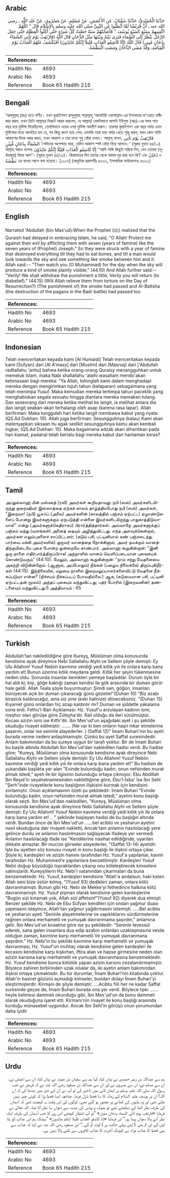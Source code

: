 ## Arabic


<div dir="rtl" lang="ar" style={{fontSize:'larger',backgroundColor:'#f8f9fa',padding:20}}>
حَدَّثَنَا الْحُمَيْدِيُّ، حَدَّثَنَا سُفْيَانُ، عَنِ الأَعْمَشِ، عَنْ مُسْلِمٍ، عَنْ مَسْرُوقٍ، عَنْ عَبْدِ اللَّهِ ـ رضى الله عنه ـ أَنَّ قُرَيْشًا لَمَّا أَبْطَئُوا عَنِ النَّبِيِّ صلى الله عليه وسلم بِالإِسْلاَمِ قَالَ ‏"‏ اللَّهُمَّ اكْفِنِيهِمْ بِسَبْعٍ كَسَبْعِ يُوسُفَ ‏"‏ فَأَصَابَتْهُمْ سَنَةٌ حَصَّتْ كُلَّ شَىْءٍ حَتَّى أَكَلُوا الْعِظَامَ حَتَّى جَعَلَ الرَّجُلُ يَنْظُرُ إِلَى السَّمَاءِ فَيَرَى بَيْنَهُ وَبَيْنَهَا مِثْلَ الدُّخَانِ قَالَ اللَّهُ ‏(‏فَارْتَقِبْ يَوْمَ تَأْتِي السَّمَاءُ بِدُخَانٍ مُبِينٍ‏)‏ قَالَ اللَّهُ ‏(‏إِنَّا كَاشِفُو الْعَذَابِ قَلِيلاً إِنَّكُمْ عَائِدُونَ‏)‏ أَفَيُكْشَفُ عَنْهُمُ الْعَذَابُ يَوْمَ الْقِيَامَةِ، وَقَدْ مَضَى الدُّخَانُ وَمَضَتِ الْبَطْشَةُ‏.‏
</div>
<div style={{backgroundColor:'#f8f9fa',padding:20, marginBottom: 10}}><table> <thead> <tr> <th>References:</th> <th></th> </tr> </thead> <tbody><tr><td>Hadith No</td><td>4693</td></tr><tr><td>Arabic No</td><td>4693</td></tr><tr><td>Reference</td><td>Book 65 Hadith 215</td></tr></tbody></table></div>

## Bengali


<div dir="ltr" lang="bn" style={{fontSize:'larger',backgroundColor:'#f8f9fa',padding:20}}>
‘আবদুল্লাহ্ (রাঃ) হতে বর্ণিত। যখন কুরাইশগণ রাসূলুল্লাহ্ সাল্লাল্লাহু ‘আলাইহি ওয়াসাল্লাম-এর ইসলামের দা’ওয়াত অস্বীকার করল, তখন তিনি আল্লাহর নিকটে আরয করলেন, হে আল্লাহ্! যেমনিভাবে আপনি ইউসুফ (আঃ)-এর সময় সাত বছর ধরে দুর্ভিক্ষ দিয়েছিলেন, তেমনিভাবে ওদের ওপর দুর্ভিক্ষ অবতীর্ণ করুন। তারপর কুরাইশগণ এক বছর পর্যন্ত এমন দুর্ভিক্ষের মধ্যে আপতিত হল যে, সব কিছু ধ্বংস হয়ে গেল; এমনকি তারা হাড় পর্যন্ত খেতে শুরু করল; যখন কোন ব্যক্তি আকাশের দিকে নজর করত, তখন আকাশ ও তার মধ্যে শুধু ধোঁয়া দেখত। আল্লাহ্ বলেন, فَارْتَقِبْ يَوْمَ تَأْتِي السَّمَآءُ بِدُخَانٍ مُّبِيْنٍ ‘সেদিনের অপেক্ষায় থাক, যেদিন আকাশ স্পষ্ট ধোঁয়া নিয়ে আসবে।’ (সূরাহ দুখান ৪৪/১০) আল্লাহ্ আরও বলেনঃ إِنَّا كَاشِفُو الْعَذَابِ قَلِيْلًا إِنَّكُمْ عَائِدُوْنَ ‘‘আমি শাস্তি কিছুটা সরিয়ে নিব, যেন তোমরা (পূর্বাবস্থায়) ফিরে আস’’- (সূরাহ দুখান ৪৪/১৫)। কিয়ামতের দিন তাদের থেকে আযাব দূর করা হবে কি? এবং دُخَانُ ও بَطْشَةُ এর ব্যাখ্যা আগে বলা হয়েছে। [১০০৭] (আধুনিক প্রকাশনীঃ ৪৩৩২, ইসলামিক ফাউন্ডেশনঃ ৪৩৩২)
</div>
<div style={{backgroundColor:'#f8f9fa',padding:20, marginBottom: 10}}><table> <thead> <tr> <th>References:</th> <th></th> </tr> </thead> <tbody><tr><td>Hadith No</td><td>4693</td></tr><tr><td>Arabic No</td><td>4693</td></tr><tr><td>Reference</td><td>Book 65 Hadith 215</td></tr></tbody></table></div>

## English


<div dir="ltr" lang="en" style={{fontSize:'larger',backgroundColor:'#f8f9fa',padding:20}}>
Narrated 'Abdullah (bin Mas'ud):When the Prophet (ﷺ) realized that the Quraish had delayed in embracing Islam, he said, "O Allah! Protect me against their evil by afflicting them with seven (years of famine) like the seven years of (Prophet) Joseph." So they were struck with a year of famine that destroyed everything till they had to eat bones, and till a man would look towards the sky and see something like smoke between him and it. Allah said:-- "Then watch you (O Muhammad) for the day when the sky will produce a kind of smoke plainly visible." (44.10) And Allah further said:-- "Verily! We shall withdraw the punishment a little, Verily you will return (to disbelief)." (44.15) (Will Allah relieve them from torture on the Day of Resurrection?) (The punishment of) the smoke had passed and Al-Baltsha (the destruction of the pagans in the Badr battle) had passed too
</div>
<div style={{backgroundColor:'#f8f9fa',padding:20, marginBottom: 10}}><table> <thead> <tr> <th>References:</th> <th></th> </tr> </thead> <tbody><tr><td>Hadith No</td><td>4693</td></tr><tr><td>Arabic No</td><td>4693</td></tr><tr><td>Reference</td><td>Book 65 Hadith 215</td></tr></tbody></table></div>

## Indonesian


<div dir="ltr" lang="id" style={{fontSize:'larger',backgroundColor:'#f8f9fa',padding:20}}>
Telah menceritakan kepada kami [Al Humaidi] Telah menceritakan kepada kami [Sufyan] dari [Al A'masy] dari [Muslim] dari [Masruq] dari ['Abdullah radliallahu 'anhu] bahwa ketika orang-orang Quraisy menangguhkan untuk memeluk Islam, maka Nabi shallallahu 'alaihi wasallam mendo'akan kebinasaan bagi mereka: "Ya Allah, tolonglah kami dalam menghadapi mereka dengan mengirimkan tujuh tahun (kelaparan) sebagaimana yang telah menimpa Yusuf. Maka kemudian mereka tertimpa tahun paceklik yang menghabiskan segala sesuatu hingga diantara mereka memakan tulang. Dan seseorang dari mereka ketika melihat ke langit, ia melihat antara dia dan langit seakan-akan terhalangi oleh asap (karena rasa lapar). Allah berfirman: Maka tunggulah hari ketika langit membawa kabut yang nyata. (QS.Ad Dukhan: 10). Allah juga berfirman: Sesungguhnya (kalau) Kami akan melenyapkan siksaan itu agak sedikit sesungguhnya kamu akan kembali ingkar, (QS.Ad Dukhan: 15). Maka bagaimana adzab akan dihentikan pada hari kiamat, padahal telah berlalu bagi mereka kabut dan hantaman keras?
</div>
<div style={{backgroundColor:'#f8f9fa',padding:20, marginBottom: 10}}><table> <thead> <tr> <th>References:</th> <th></th> </tr> </thead> <tbody><tr><td>Hadith No</td><td>4693</td></tr><tr><td>Arabic No</td><td>4693</td></tr><tr><td>Reference</td><td>Book 65 Hadith 215</td></tr></tbody></table></div>

## Tamil


<div dir="ltr" lang="ta" style={{fontSize:'larger',backgroundColor:'#f8f9fa',padding:20}}>
அப்துல்லாஹ் பின் மஸ்ஊத் (ரலி) அவர்கள் கூறியதாவது: நபி (ஸல்) அவர்களிடமிருந்து குறைஷியர் இஸ்லாத்தை ஏற்கக் காலம் தாழ்த்தியபோது நபி (ஸல்) அவர்கள், “இறைவா! (நபி) யூசுஃப் (அலை) அவர்களின் (காலத்தில் பஞ்சம் ஏற்பட்ட) ஏழாண்டுகளைப் போன்று இவர்களுக்கும் ஏற்படுத்தி என்னை இவர்களிடமிருந்து பாதுகாத்திடுவாயாக!” என்று (அவர்களுக்கெதிராகப்) பிரார்த்தித்தார்கள். அவ்வாறே அவர்களுக்குப் பஞ்சம் வந்து (வளங்கள்) அனைத் தையும் அழித்துவிட்டது. எந்த அளவுக்கென்றால், அவர்கள் எலும்புகளைச் சாப்பிட்டனர்; (கடும் பசி, பட்டினியால் கண் பஞ்சடைந்து பார்வை மங்கி அவர்களில்) ஒருவர் வானத்தை நோக்கினால், அவர் தமக்கும் வானத்திற்குமிடையே புகை போன்ற ஒன்றையே காண்பார். அல்லாஹ் கூறுகின்றான்: “இனி ஒரு நாளை எதிர்பார்த்திருப்பீராக! அந்நாளில் வானம் வெளிப்படையான புகையைக் கொண்டுவரும்” (44:10). மேலும், அல்லாஹ் கூறுகின்றான்: “நாம் சற்று வேதனையை அகற்றி விடுகின்றோம். (ஆனால், அப்போதும்) நீங்கள் (பழைய நிலைக்கே) திரும்புகிறீர்கள் (44:15). இந்நிலையில், மறுமை நாளில் இறைமறுப்பாளர்களைவிட்டு வேதனை நீக்கப்படுமா என்ன? (நிச்சயம் நீக்கப்படப் போவதில்லை.) ஆக, (கடுமையான பசி, பட்டினி ஏற்பட்டதன் மூலம்) அந்தப் புகையும் வந்துவிட்டது; பத்ர் போரில் (இறைவனின்) தண்டனையும் வந்துவிட்டது.5 அத்தியாயம் : 65
</div>
<div style={{backgroundColor:'#f8f9fa',padding:20, marginBottom: 10}}><table> <thead> <tr> <th>References:</th> <th></th> </tr> </thead> <tbody><tr><td>Hadith No</td><td>4693</td></tr><tr><td>Arabic No</td><td>4693</td></tr><tr><td>Reference</td><td>Book 65 Hadith 215</td></tr></tbody></table></div>

## Turkish


<div dir="ltr" lang="tr" style={{fontSize:'larger',backgroundColor:'#f8f9fa',padding:20}}>
Abdullah'tan nakledildiğine göre Kureyş, Müslüman olma konusunda kendisine ayak direyince Nebi Sallallahu Alyhi ve Sellem şöyle demişti: Ey Ulu Allahım! Yusuf Nebiin kavmine verdiği yedi kıtlık yılı ile onlara karşı bana yardım et! Bunun üzerine kıtlık meydana geldi. Kıtlık her şeyin tükenmesine neden oldu. Sonunda insanlar kemikleri yemeye başladılar. Durum öyle bir hal aldı ki; kişi, göğe baktığı zaman kendisi ile gök arasında bir duman görür hale geldi. Allah Teala şöyle buyurmuştur: Şimdi sen, göğün, insanları bürüyecek açık bir duman çıkaracağı günü gözetle!"(Duhan 10) "Biz azabı birazcık kaldıracağız, ama siz yine (eski halinize) döneceksiniz. "(Duhan 15) Kıyamet günü onlardan hiç azap kaldırılır mı? Duman ve şiddetle yakalama sona erdi. Fethu'l-Bari Açıklaması: Hz. Yusuf'u arzulayan kadının ismi, meşhur olan görüşe göre Züleyha'dır. Rail olduğu da ileri sürülmüştür. Kocası azizin ismi ise Kıtfir'dir. İbn Mes'ud'un aşağıdaki ayet i şu şekilde okuduğu rivayet edilmiştir: ....... (Ne var ki ben onların haşri inkar etmelerine şaşarım, onlar ise seninle alayederler. ) (Saffat 12)" İmam Buhari'nin bu ayeti burada verme nedeni anlaşılmamıştır. Çünkü bu ayet Saffat suresindedir. Anlam bakımından da bu sureye uygun bir tarafı yoktur. Bir de İmam Buhari bu başlık altında Abdullah İbn Mes'ud'dan nakledilen hadisi verdi. Bu hadise göre; "Kureyş, Müslüman olma konusunda kendisine ayak direyince Nebi Sallallahu Alyhi ve Sellem şöyle demişti: Ey Ulu Allahım! Yusuf Nebiin kavmine verdiği yedi kıtlık yılı ile onlara karşı bana yardım et!" Bu hadisin de yukarıdaki başlıkta yer alan "Evinde bulunduğu kadın, onun nefsinden murat almak istedi," ayeti ile bir ilgisinin bulunduğu ortaya çıkmıyor. Ebu Abdillah İbn Reşıd'in seyahatnamesinden naklettiğime göre, Ebu'l-İsba' İsa İbn Sehl "Şerh"inde rivayetlerle konu başlığının ilişkisini kurmak için kendisini zorlamıştır. Onun açıklamasının özeti şu şekildedir: İmam Buhari "Evinde bulunduğu kadın, onun nefsinden murat almak istedi," ayetini konu başlığı olarak seçti. İbn Mes'ud'dan nakledilen, "Kureyş, Müslüman olma konusunda kendisine ayak direyince Nebi Sallallahu Alyhi ve Sellem şöyle demişti: Ey Ulu Allahım! Yusuf Nebiin kavmine verdiği yedi kıtlık yılı ile onlara karşı bana yardım et! .. " şeklinde başlayan hadisi de bu başlığın altında verdi. Bundan önce de İbn Mes'ud'un ......bel acibtü ve yesharun ayetini nasıl okuduğuna dair rivayeti naklettL Ancak'tam anlamın hasılolacağı yere gelince durdu ve anlamın hasılolmasını sağlayacak ifadeye yer vermedi. Anlamın hasılolacağı ifade ise "Kendilerine nasihat edildiğinde, uyarıları dikkate almazlar. Bir mucize görseler alayederler, "(Saffat 13-14) ayetidir. İşte bu ayetten söz konusu rivayet in konu başlığı ile ilişkisi ortaya çıkar. Şöyle ki; kardeşleri ve azizin hanımı tarafından Hz. Yusuf'a yapılanlar, kavmi tarafından Hz. Muhammed'e yapılanlara benzetilmiştir. Kardeşleri Yusuf Nebii doğup büyüdüğü topraklardan çıkarıp onu köleleştirecek kimselere satmışlardı. Kureyşlilerin Hz. Nebi'i vatanından çıkarmaları da buna benzemektedir. Hz. Yusuf, kardeşleri kendisine "Allah'a andalsun, haki katen Allah seni bize üstün kılmış, "(Yusuf 93) dedikleri zaman, onlara kötü davranmamıştı. Bunun gibi Hz. Nebi de Mekke'yi fethedince halkına kötü davranmamıştı. Hz. Yusuf pişman olarak kendisine gelen kardeşlerine "Bugün sizi kınamak yok, Allah sizi affetsinf"(Yusuf 92) diyerek dua etmişti. Benzer şekilde Hz. Nebi de Ebu Süfyan kendileri için ondan yağmur duası yapmasını isteyince, Allah'tan yağmur yağdırmasını istemişti. .....Bel acibtu ve yesharun ayeti "Seninle alayetmelerine ve sapıklıklarını sürdürmelerine rağmen onlara merhametli ve yumuşak davranmama şaşırdın," anlamına gelir. İbn Mes'ud'un kıraatine göre ise şu şekildedir: "Seninle tevessül ederek, sana gelen insanlara dua edip azabın onlardan uzaklaşmasına vesile olduğun zaman, kavmine karşı merhametli Ve yumuşak davranmana şaşırdım." Hz. Nebi'in bu şekilde kavmine karşı merhametli ve yumuşak davranması, Hz. Yusuf'un muhtaç olarak kendisine gelen kardeşleri ile kocasını kendisine karşı kışkırtan, iftira atan ve hapse girmesine neden olan azizin karısına karşı merhametli ve yumuşak davranmasına benzemektedir. Hz. Yusuf kendisine bunca kötülük yapan azizin karısını cezalandırmamıştır. Böylece zahiren birbirinden uzak olsalar da, iki ayetin anlam bakımından ilişkisi ortaya çıkmaktadır. Bu tür durumlar, İmam Buhari'nin kitabında çoktur. Allah'ın basiret gözünü açmadığı kimseler, bundan dolayı İmam Buhari'yi eleştirmişlerdir. Kirmani de şöyle demiştir: ....Acibtu fiili her ne kadar Saffat suresinde geçse de, İmam Buhari burada ona yer verdi. Böylece tıpkı ....... heyte kelimesi dammeli okunduğu gibi, İbn Mes'ud'un da bunu dammeli olarak okuduğuna işaret etti. Kirmanı'nin rivayet ile konu başlığı arasında kurduğu münasebet uygundur. Ancak İbn Sehl'in görüşü onun yorumundan daha iyidir
</div>
<div style={{backgroundColor:'#f8f9fa',padding:20, marginBottom: 10}}><table> <thead> <tr> <th>References:</th> <th></th> </tr> </thead> <tbody><tr><td>Hadith No</td><td>4693</td></tr><tr><td>Arabic No</td><td>4693</td></tr><tr><td>Reference</td><td>Book 65 Hadith 215</td></tr></tbody></table></div>

## Urdu


<div dir="rtl" lang="ur" style={{fontSize:'larger',backgroundColor:'#f8f9fa',padding:20}}>
ہم سے عبداللہ بن زبیر حمیدی نے بیان کیا، کہا ہم سے سفیان بن عیینہ نے بیان کیا، ان سے اعمش نے، ان سے مسلم نے، ان سے مسروق نے اور ان سے عبداللہ بن مسعود رضی اللہ عنہ نے کہ قریش نے جب رسول اللہ صلی اللہ علیہ وسلم پر ایمان لانے میں تاخیر کی تو آپ نے ان کے حق میں بددعا کی کہ اے اللہ! ان پر یوسف علیہ السلام کے زمانہ کا سا قحط نازل فرما۔ چنانچہ ایسا قحط پڑا کہ کوئی چیز نہیں ملتی تھی اور وہ ہڈیوں کے کھانے پر مجبور ہو گئے تھے۔ لوگوں کی اس وقت یہ کیفیت تھی کہ آسمان کی طرف نظر اٹھا کے دیکھتے تھے تو بھوک و پیاس کی شدت سے دھواں سا نظر آتا تھا۔ اللہ تعالیٰ نے فرمایا «فارتقب يوم تأتي السماء بدخان مبين‏» ”تو آپ انتظار کیجئے اس روز کا جب آسمان کی طرف ایک نظر آنے والا دھواں پیدا ہو۔“ اور فرمایا «إنا كاشفو العذاب قليلا إنكم عائدون‏» ”بیشک ہم اس عذاب کو ہٹا لیں گے اور تم بھی ( اپنی پہلی حالت پر ) لوٹ آؤ گے۔“ ابن مسعود رضی اللہ عنہ نے کہا کہ عذاب سے یہی قحط کا عذاب مراد ہے کیونکہ آخرت کا عذاب کافروں سے ٹلنے والا نہیں ہے۔
</div>
<div style={{backgroundColor:'#f8f9fa',padding:20, marginBottom: 10}}><table> <thead> <tr> <th>References:</th> <th></th> </tr> </thead> <tbody><tr><td>Hadith No</td><td>4693</td></tr><tr><td>Arabic No</td><td>4693</td></tr><tr><td>Reference</td><td>Book 65 Hadith 215</td></tr></tbody></table></div>